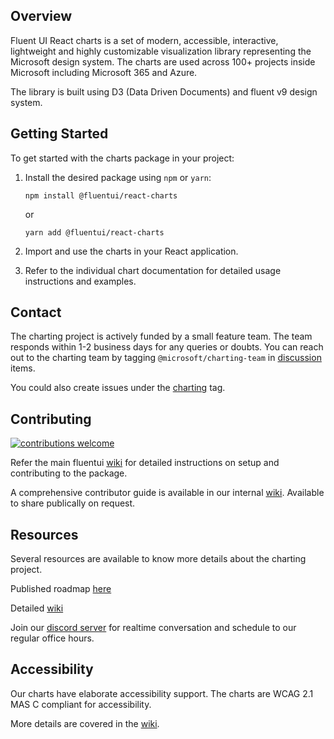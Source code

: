 
<Meta title="Introduction" />

## Overview

Fluent UI React charts is a set of modern, accessible, interactive, lightweight and highly customizable visualization library representing the Microsoft design system. The charts are used across 100+ projects inside Microsoft including Microsoft 365 and Azure.

The library is built using D3 (Data Driven Documents) and fluent v9 design system.

## Getting Started

To get started with the charts package in your project:

1. Install the desired package using `npm` or `yarn`:

   ```
   npm install @fluentui/react-charts
   ```

   or

   ```
   yarn add @fluentui/react-charts
   ```

2. Import and use the charts in your React application.

3. Refer to the individual chart documentation for detailed usage instructions and examples.

## Contact

The charting project is actively funded by a small feature team. The team responds within 1-2 business days for any queries or doubts.
You can reach out to the charting team by tagging `@microsoft/charting-team` in [discussion](https://github.com/microsoft/fluentui/discussions) items.

You could also create issues under the [charting](https://github.com/microsoft/fluentui/labels/Package:%20charting) tag.

## Contributing

[![contributions welcome](https://img.shields.io/badge/contributions-welcome-1EAEDB)]()

Refer the main fluentui [wiki](https://github.com/microsoft/fluentui/wiki) for detailed instructions on setup and contributing to the package.

A comprehensive contributor guide is available in our internal [wiki](https://aka.ms/fluentChartingWiki). Available to share publically on request.

## Resources

Several resources are available to know more details about the charting project.

Published roadmap [here](https://aka.ms/fluentChartingRoadmap)

Detailed [wiki](https://aka.ms/fluentChartingWiki)

Join our [discord server](https://aka.ms/FluentCharting/discord) for realtime conversation and schedule to our regular office hours.

## Accessibility

Our charts have elaborate accessibility support. The charts are WCAG 2.1 MAS C compliant for accessibility.

More details are covered in the [wiki](https://aka.ms/fluentChartingWiki).
